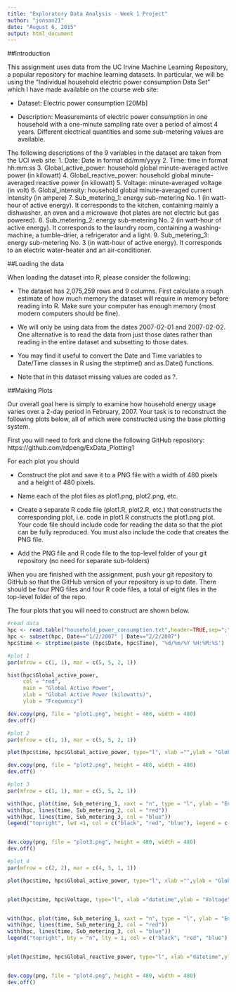 ```yaml
---
title: "Exploratory Data Analysis - Week 1 Project"
author: "jonsan21"
date: "August 6, 2015"
output: html_document
---
```


##Introduction

This assignment uses data from the UC Irvine Machine Learning Repository, a popular repository for machine learning datasets. In particular, we will be using the "Individual household electric power consumption Data Set" which I have made available on the course web site:

- Dataset: Electric power consumption [20Mb]

- Description: Measurements of electric power consumption in one household with a one-minute sampling rate over a period of almost 4 years. Different electrical quantities and some sub-metering values are available.

The following descriptions of the 9 variables in the dataset are taken from the UCI web site:
1. Date: Date in format dd/mm/yyyy 
2. Time: time in format hh:mm:ss 
3. Global_active_power: household global minute-averaged active power (in kilowatt) 
4. Global_reactive_power: household global minute-averaged reactive power (in kilowatt) 
5. Voltage: minute-averaged voltage (in volt) 
6. Global_intensity: household global minute-averaged current intensity (in ampere) 
7. Sub_metering_1: energy sub-metering No. 1 (in watt-hour of active energy). It corresponds to the kitchen, containing mainly a dishwasher, an oven and a microwave (hot plates are not electric but gas powered). 
8. Sub_metering_2: energy sub-metering No. 2 (in watt-hour of active energy). It corresponds to the laundry room, containing a washing-machine, a tumble-drier, a refrigerator and a light. 
9. Sub_metering_3: energy sub-metering No. 3 (in watt-hour of active energy). It corresponds to an electric water-heater and an air-conditioner.

##Loading the data

When loading the dataset into R, please consider the following:

- The dataset has 2,075,259 rows and 9 columns. First calculate a rough estimate of how much memory the dataset will require in memory before reading into R. Make sure your computer has enough memory (most modern computers should be fine).

- We will only be using data from the dates 2007-02-01 and 2007-02-02. One alternative is to read the data from just those dates rather than reading in the entire dataset and subsetting to those dates.

- You may find it useful to convert the Date and Time variables to Date/Time classes in R using the strptime() and as.Date() functions.

- Note that in this dataset missing values are coded as ?.

##Making Plots

Our overall goal here is simply to examine how household energy usage varies over a 2-day period in February, 2007. Your task is to reconstruct the following plots below, all of which were constructed using the base plotting system.

First you will need to fork and clone the following GitHub repository: https://github.com/rdpeng/ExData_Plotting1

For each plot you should

- Construct the plot and save it to a PNG file with a width of 480 pixels and a height of 480 pixels.

- Name each of the plot files as plot1.png, plot2.png, etc.

- Create a separate R code file (plot1.R, plot2.R, etc.) that constructs the corresponding plot, i.e. code in plot1.R constructs the plot1.png plot. Your code file should include code for reading the data so that the plot can be fully reproduced. You must also include the code that creates the PNG file.

- Add the PNG file and R code file to the top-level folder of your git repository (no need for separate sub-folders)

When you are finished with the assignment, push your git repository to GitHub so that the GitHub version of your repository is up to date. There should be four PNG files and four R code files, a total of eight files in the top-level folder of the repo.

The four plots that you will need to construct are shown below. 




```r
#read data
hpc <- read.table("household_power_consumption.txt",header=TRUE,sep=";",na.strings = "?",stringsAsFactors = FALSE)
hpc <- subset(hpc, Date=="1/2/2007" | Date=="2/2/2007")
hpc$time <- strptime(paste (hpc$Date, hpc$Time), '%d/%m/%Y %H:%M:%S')


```

```r
#plot 1
par(mfrow = c(1, 1), mar = c(5, 5, 2, 1))

hist(hpc$Global_active_power, 
     col = "red", 
     main = "Global Active Power",
     xlab = "Global Active Power (kilowatts)", 
     ylab = "Frequency")

dev.copy(png, file = "plot1.png", height = 480, width = 480)
dev.off()
```

```r
#plot 2
par(mfrow = c(1, 1), mar = c(5, 5, 2, 1))

plot(hpc$time, hpc$Global_active_power, type="l", xlab ="",ylab = "Global Active Power (kilowatts)")

dev.copy(png, file = "plot2.png", height = 480, width = 480)
dev.off()
```

```r
#plot 3
par(mfrow = c(1, 1), mar = c(5, 5, 2, 1))

with(hpc, plot(time, Sub_metering_1, xaxt = "n", type = "l", ylab = "Energy sub metering"))
with(hpc, lines(time, Sub_metering_2, col = "red"))
with(hpc, lines(time, Sub_metering_3, col = "blue"))
legend("topright", lwd =1, col = c("black", "red", "blue"), legend = c("Sub_metering_1","Sub_metering_2","Sub_metering_3"))


dev.copy(png, file = "plot3.png", height = 480, width = 480)
dev.off()
```

```r
#plot 4
par(mfrow = c(2, 2), mar = c(4, 5, 1, 1))

plot(hpc$time, hpc$Global_active_power, type="l", xlab ="",ylab = "Global Active Power")


plot(hpc$time, hpc$Voltage, type="l", xlab ="datetime",ylab = "Voltage")


with(hpc, plot(time, Sub_metering_1, xaxt = "n", type = "l", ylab = "Energy sub metering"))
with(hpc, lines(time, Sub_metering_2, col = "red"))
with(hpc, lines(time, Sub_metering_3, col = "blue"))
legend("topright", bty = "n", lty = 1, col = c("black", "red", "blue"), legend = c("Sub_metering_1","Sub_metering_2","Sub_metering_3"))


plot(hpc$time, hpc$Global_reactive_power, type="l", xlab ="datetime",ylab = "Global_reactive_power")


dev.copy(png, file = "plot4.png", height = 480, width = 480)
dev.off()
```


